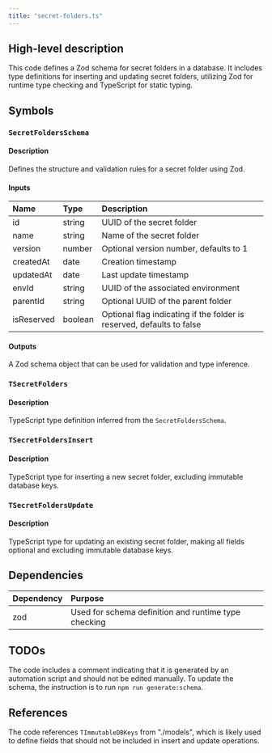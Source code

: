 ```yaml
---
title: "secret-folders.ts"
---
```


## High-level description
This code defines a Zod schema for secret folders in a database. It includes type definitions for inserting and updating secret folders, utilizing Zod for runtime type checking and TypeScript for static typing.

## Symbols

### `SecretFoldersSchema`
#### Description
Defines the structure and validation rules for a secret folder using Zod.

#### Inputs
| Name | Type | Description |
|:-----|:-----|:------------|
| id | string | UUID of the secret folder |
| name | string | Name of the secret folder |
| version | number | Optional version number, defaults to 1 |
| createdAt | date | Creation timestamp |
| updatedAt | date | Last update timestamp |
| envId | string | UUID of the associated environment |
| parentId | string | Optional UUID of the parent folder |
| isReserved | boolean | Optional flag indicating if the folder is reserved, defaults to false |

#### Outputs
A Zod schema object that can be used for validation and type inference.

### `TSecretFolders`
#### Description
TypeScript type definition inferred from the `SecretFoldersSchema`.

### `TSecretFoldersInsert`
#### Description
TypeScript type for inserting a new secret folder, excluding immutable database keys.

### `TSecretFoldersUpdate`
#### Description
TypeScript type for updating an existing secret folder, making all fields optional and excluding immutable database keys.

## Dependencies
| Dependency | Purpose |
|:-----------|:--------|
| zod | Used for schema definition and runtime type checking |

## TODOs
The code includes a comment indicating that it is generated by an automation script and should not be edited manually. To update the schema, the instruction is to run `npm run generate:schema`.

## References
The code references `TImmutableDBKeys` from "./models", which is likely used to define fields that should not be included in insert and update operations.
